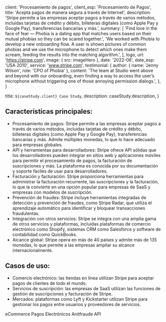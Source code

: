 
  client: 'Procesamiento de pagos',
    client_esp: 'Procesamiento de Pagos',
  title: 'Acepta pagos de manera segura a través de Internet',
  description:
    'Stripe permite a las empresas aceptar pagos a través de varios métodos, incluidas tarjetas de crédito y débito, billeteras digitales (como Apple Pay y Google Pay), transferencias bancarias y más.',
  summary: [
    'Find love in the face of fear — Phobia is a dating app that matches users based on their mutual phobias so they can be scared together.',
    'We worked with Phobia to develop a new onboarding flow. A user is shown pictures of common phobias and we use the microphone to detect which ones make them scream, feeding the results into the matching algorithm.',
  ],
  logo,
    url: 'https://stripe.com',
  image: { src: imageHero },
  date: '2022-06',
    date_esp: 'USA  2010',
  service: 'www.stripe.com',
  testimonial: {
    author: { name: 'Jenny Wilson', role: 'CPO of Phobia' },
    content:
      'The team at Studio went above and beyond with our onboarding, even finding a way to access the user’s microphone without triggering one of those annoying permission dialogs.',
  },
}

  title: `${caseStudy.client} Case Study`,
  description: caseStudy.description,
}

## Características principales:

- Procesamiento de pagos: Stripe permite a las empresas aceptar pagos a través de varios métodos, incluidas tarjetas de crédito y débito, billeteras digitales (como Apple Pay y Google Pay), transferencias bancarias y más. Admite múltiples monedas, lo que lo hace adecuado para empresas globales.
- API y herramientas para desarrolladores: Stripe ofrece API sólidas que los desarrolladores pueden integrar en sitios web y aplicaciones móviles para permitir el procesamiento de pagos, la facturación de suscripciones y más. La plataforma es conocida por su documentación y soporte fáciles de usar para desarrolladores.
- Facturación y facturación: Stripe proporciona herramientas para administrar la facturación recurrente, las suscripciones y la facturación, lo que la convierte en una opción popular para empresas de SaaS y empresas con modelos de suscripción.
- Prevención de fraudes: Stripe incluye herramientas integradas de detección y prevención de fraudes, como Stripe Radar, que utiliza el aprendizaje automático para identificar y bloquear transacciones fraudulentas.
- Integración con otros servicios: Stripe se integra con una amplia gama de otros servicios y plataformas, incluidas plataformas de comercio electrónico como Shopify, sistemas CRM como Salesforce y software de contabilidad como QuickBooks.
- Alcance global: Stripe opera en más de 40 países y admite más de 135 monedas, lo que permite a las empresas ampliar su alcance internacionalmente.

## Casos de uso:

- Comercio electrónico: las tiendas en línea utilizan Stripe para aceptar pagos de clientes de todo el mundo.
- Servicios de suscripción: las empresas de SaaS utilizan las funciones de gestión de suscripciones y facturación de Stripe.
- Mercados: plataformas como Lyft y Kickstarter utilizan Stripe para gestionar los pagos entre usuarios y proveedores de servicios.

[//]: # (## What we did)

<TagList>
  <TagListItem>eCommerce</TagListItem>
  <TagListItem>Pagos Electrónicos</TagListItem>
  <TagListItem>Anitfraude</TagListItem>
  <TagListItem>API</TagListItem>
</TagList>

[//]: # (<Blockquote)

[//]: # (  author={{ name: 'Jenny Wilson', role: 'CPO of Phobia' }})

[//]: # (  image={{ src: imageJennyWilson }})

[//]: # (>)

[//]: # (  The team at Studio went above and beyond with our onboarding, even finding a)

[//]: # (  way to access the user’s microphone without triggering one of those annoying)

[//]: # (  permission dialogs.)

[//]: # (</Blockquote>)

<StatList>
  <StatListItem value="500M+" label="de solicitudes de API por día" />
  <StatListItem value="99.999%" label="tiempo de actividad histórico" />
  <StatListItem value="Más de 47" label="países con adquisición local" />
  <StatListItem value="Más de 135" label="monedas y métodos de pago" />
</StatList>

